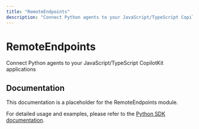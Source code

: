 ```yaml
---
title: "RemoteEndpoints"
description: "Connect Python agents to your JavaScript/TypeScript CopilotKit applications"
---
```


# RemoteEndpoints

Connect Python agents to your JavaScript/TypeScript CopilotKit applications

## Documentation

This documentation is a placeholder for the RemoteEndpoints module.

For detailed usage and examples, please refer to the [Python SDK documentation](/reference/sdk/python).
